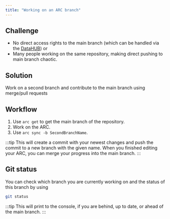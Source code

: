 ```yaml
---
title: "Working on an ARC branch"
---
```



## Challenge

- No direct access rights to the main branch (which can be handled via the [DataHUB](/nfdi4plants.knowledgebase/datahub)) or 
- Many people working on the same repository, making direct pushing to main branch chaotic.

## Solution

Work on a second branch and contribute to the main branch using merge/pull requests

## Workflow

1. Use `arc get` to get the main branch of the repository.
2. Work on the ARC.
3. Use `arc sync -b SecondBranchName`.

:::tip
This will create a commit with your newest changes and push the commit to a new branch with the given name. When you finished editing your ARC, you can merge your progress into the main branch.
:::

## Git status

You can check which branch you are currently working on and the status of this branch by using

```bash
git status
```

:::tip
This will print to the console, if you are behind, up to date, or ahead of the main branch.
:::